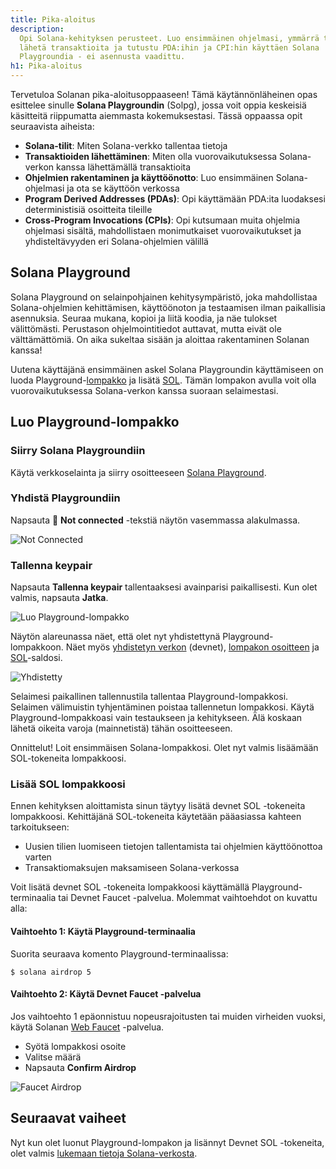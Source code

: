 ```yaml
---
title: Pika-aloitus
description:
  Opi Solana-kehityksen perusteet. Luo ensimmäinen ohjelmasi, ymmärrä tilit,
  lähetä transaktioita ja tutustu PDA:ihin ja CPI:hin käyttäen Solana
  Playgroundia - ei asennusta vaadittu.
h1: Pika-aloitus
---
```


Tervetuloa Solanan pika-aloitusoppaaseen! Tämä käytännönläheinen opas esittelee
sinulle **Solana Playgroundin** (Solpg), jossa voit oppia keskeisiä käsitteitä
riippumatta aiemmasta kokemuksestasi. Tässä oppaassa opit seuraavista aiheista:

- **Solana-tilit**: Miten Solana-verkko tallentaa tietoja
- **Transaktioiden lähettäminen**: Miten olla vuorovaikutuksessa Solana-verkon
  kanssa lähettämällä transaktioita
- **Ohjelmien rakentaminen ja käyttöönotto**: Luo ensimmäinen Solana-ohjelmasi
  ja ota se käyttöön verkossa
- **Program Derived Addresses (PDAs)**: Opi käyttämään PDA:ita luodaksesi
  deterministisiä osoitteita tileille
- **Cross-Program Invocations (CPIs)**: Opi kutsumaan muita ohjelmia ohjelmasi
  sisältä, mahdollistaen monimutkaiset vuorovaikutukset ja yhdisteltävyyden eri
  Solana-ohjelmien välillä

## Solana Playground

Solana Playground on selainpohjainen kehitysympäristö, joka mahdollistaa
Solana-ohjelmien kehittämisen, käyttöönoton ja testaamisen ilman paikallisia
asennuksia. Seuraa mukana, kopioi ja liitä koodia, ja näe tulokset välittömästi.
Perustason ohjelmointitiedot auttavat, mutta eivät ole välttämättömiä. On aika
sukeltaa sisään ja aloittaa rakentaminen Solanan kanssa!

Uutena käyttäjänä ensimmäinen askel Solana Playgroundin käyttämiseen on luoda
Playground-[lompakko](/docs/references/terminology#wallet) ja lisätä
[SOL](/docs/references/terminology#sol). Tämän lompakon avulla voit olla
vuorovaikutuksessa Solana-verkon kanssa suoraan selaimestasi.

## Luo Playground-lompakko

<Steps>
<Step>

### Siirry Solana Playgroundiin

Käytä verkkoselainta ja siirry osoitteeseen
[Solana Playground](https://beta.solpg.io/).

</Step>
<Step>

### Yhdistä Playgroundiin

Napsauta 🔴 **Not connected** -tekstiä näytön vasemmassa alakulmassa.

![Not Connected](/assets/docs/intro/quickstart/pg-not-connected.png)

</Step>
<Step>

### Tallenna keypair

Napsauta **Tallenna keypair** tallentaaksesi avainparisi paikallisesti. Kun olet
valmis, napsauta **Jatka**.

![Luo Playground-lompakko](/assets/docs/intro/quickstart/pg-create-wallet.png)

Näytön alareunassa näet, että olet nyt yhdistettynä Playground-lompakkoon. Näet
myös [yhdistetyn verkon](/docs/references/terminology#connected-cluster)
(devnet), [lompakon osoitteen](/docs/references/terminology#wallet-address) ja
[SOL](/docs/references/terminology#sol)-saldosi.

![Yhdistetty](/assets/docs/intro/quickstart/pg-connected.png)

<Callout>
  Selaimesi paikallinen tallennustila tallentaa Playground-lompakkosi. Selaimen
  välimuistin tyhjentäminen poistaa tallennetun lompakkosi.
</Callout>

<Callout type="warn">
  Käytä Playground-lompakkoasi vain testaukseen ja kehitykseen. Älä koskaan
  lähetä oikeita varoja (mainnetistä) tähän osoitteeseen.
</Callout>

Onnittelut! Loit ensimmäisen Solana-lompakkosi. Olet nyt valmis lisäämään
SOL-tokeneita lompakkoosi.

</Step>
<Step>

### Lisää SOL lompakkoosi

Ennen kehityksen aloittamista sinun täytyy lisätä devnet SOL -tokeneita
lompakkoosi. Kehittäjänä SOL-tokeneita käytetään pääasiassa kahteen
tarkoitukseen:

- Uusien tilien luomiseen tietojen tallentamista tai ohjelmien käyttöönottoa
  varten
- Transaktiomaksujen maksamiseen Solana-verkossa

Voit lisätä devnet SOL -tokeneita lompakkoosi käyttämällä Playground-terminaalia
tai Devnet Faucet -palvelua. Molemmat vaihtoehdot on kuvattu alla:

#### Vaihtoehto 1: Käytä Playground-terminaalia

Suorita seuraava komento Playground-terminaalissa:

```terminal
$ solana airdrop 5
```

#### Vaihtoehto 2: Käytä Devnet Faucet -palvelua

Jos vaihtoehto 1 epäonnistuu nopeusrajoitusten tai muiden virheiden vuoksi,
käytä Solanan [Web Faucet](https://faucet.solana.com/) -palvelua.

- Syötä lompakkosi osoite
- Valitse määrä
- Napsauta **Confirm Airdrop**

![Faucet Airdrop](/assets/docs/intro/quickstart/faucet-airdrop.gif)

</Step>
</Steps>

## Seuraavat vaiheet

Nyt kun olet luonut Playground-lompakon ja lisännyt Devnet SOL -tokeneita, olet
valmis
[lukemaan tietoja Solana-verkosta](/docs/intro/quick-start/reading-from-network).
